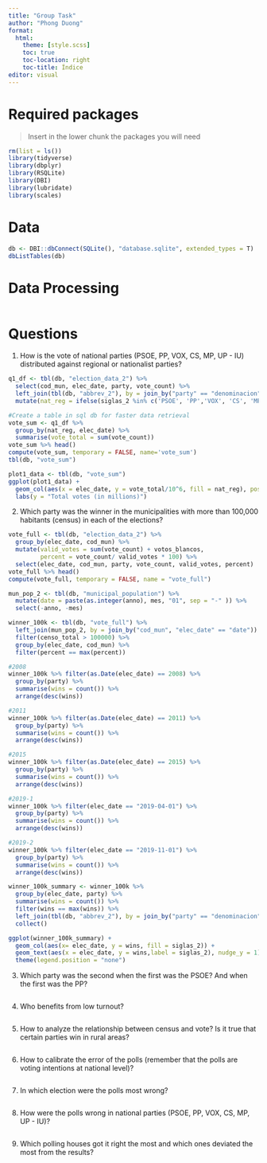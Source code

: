 ```yaml
---
title: "Group Task"
author: "Phong Duong"
format:
  html:
    theme: [style.scss]
    toc: true
    toc-location: right
    toc-title: Índice
editor: visual
---
```


# Required packages

> Insert in the lower chunk the packages you will need

```r
rm(list = ls()) 
library(tidyverse)
library(dbplyr)
library(RSQLite)
library(DBI)
library(lubridate)
library(scales)
```

# Data

```r
db <- DBI::dbConnect(SQLite(), "database.sqlite", extended_types = T)
dbListTables(db)
```

# Data Processing

```r

```

# Questions

1.  How is the vote of national parties (PSOE, PP, VOX, CS, MP, UP - IU) distributed against regional or nationalist parties?

```r
q1_df <- tbl(db, "election_data_2") %>% 
  select(cod_mun, elec_date, party, vote_count) %>% 
  left_join(tbl(db, "abbrev_2"), by = join_by("party" == "denominacion")) %>% 
  mutate(nat_reg = ifelse(siglas_2 %in% c('PSOE', 'PP','VOX', 'CS', 'MP', 'UP-IU'),'national', 'regional'))
```

```r
#Create a table in sql db for faster data retrieval
vote_sum <- q1_df %>% 
  group_by(nat_reg, elec_date) %>% 
  summarise(vote_total = sum(vote_count)) 
vote_sum %>% head()
compute(vote_sum, temporary = FALSE, name='vote_sum')
tbl(db, "vote_sum")
```

```r
plot1_data <- tbl(db, "vote_sum") 
ggplot(plot1_data) +
  geom_col(aes(x = elec_date, y = vote_total/10^6, fill = nat_reg), position = position_dodge2()) +
  labs(y = "Total votes (in millions)")
```

2.  Which party was the winner in the municipalities with more than 100,000 habitants (census) in each of the elections?

```r
vote_full <- tbl(db, "election_data_2") %>% 
  group_by(elec_date, cod_mun) %>% 
  mutate(valid_votes = sum(vote_count) + votos_blancos,
         percent = vote_count/ valid_votes * 100) %>% 
  select(elec_date, cod_mun, party, vote_count, valid_votes, percent)
vote_full %>% head()
compute(vote_full, temporary = FALSE, name = "vote_full")
```

```r
mun_pop_2 <- tbl(db, "municipal_population") %>% 
  mutate(date = paste(as.integer(anno), mes, "01", sep = "-" )) %>% 
  select(-anno, -mes)

winner_100k <- tbl(db, "vote_full") %>% 
  left_join(mun_pop_2, by = join_by("cod_mun", "elec_date" == "date")) %>% 
  filter(censo_total > 100000) %>% 
  group_by(elec_date, cod_mun) %>% 
  filter(percent == max(percent)) 
```

```r
#2008
winner_100k %>% filter(as.Date(elec_date) == 2008) %>%
  group_by(party) %>% 
  summarise(wins = count()) %>% 
  arrange(desc(wins))

#2011
winner_100k %>% filter(as.Date(elec_date) == 2011) %>%
  group_by(party) %>% 
  summarise(wins = count()) %>% 
  arrange(desc(wins))

#2015
winner_100k %>% filter(as.Date(elec_date) == 2015) %>%
  group_by(party) %>% 
  summarise(wins = count()) %>% 
  arrange(desc(wins))

#2019-1
winner_100k %>% filter(elec_date == "2019-04-01") %>%
  group_by(party) %>% 
  summarise(wins = count()) %>% 
  arrange(desc(wins))

#2019-2
winner_100k %>% filter(elec_date == "2019-11-01") %>%
  group_by(party) %>% 
  summarise(wins = count()) %>% 
  arrange(desc(wins))

```

```r
winner_100k_summary <- winner_100k %>% 
  group_by(elec_date, party) %>% 
  summarise(wins = count()) %>% 
  filter(wins == max(wins)) %>% 
  left_join(tbl(db, "abbrev_2"), by = join_by("party" == "denominacion")) %>% 
  collect() 

ggplot(winner_100k_summary) +
  geom_col(aes(x= elec_date, y = wins, fill = siglas_2)) +
  geom_text(aes(x = elec_date, y = wins,label = siglas_2), nudge_y = 1) +
  theme(legend.position = "none") 
```

3.  Which party was the second when the first was the PSOE? And when the first was the PP?

```r

```

4.  Who benefits from low turnout?

```r

```

5.  How to analyze the relationship between census and vote? Is it true that certain parties win in rural areas?

```r

```

6.  How to calibrate the error of the polls (remember that the polls are voting intentions at national level)?

```r

```

7.  In which election were the polls most wrong?

```r

```

8.  How were the polls wrong in national parties (PSOE, PP, VOX, CS, MP, UP - IU)?

```r

```

9.  Which polling houses got it right the most and which ones deviated the most from the results?

```r

```
